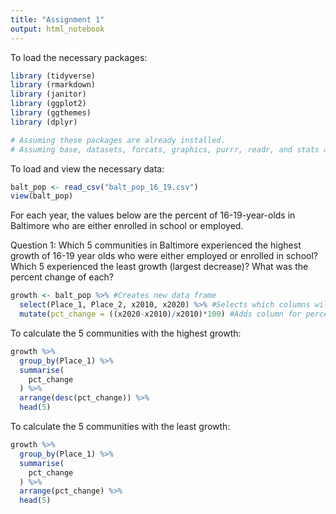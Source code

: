 ```yaml
---
title: "Assignment 1"
output: html_notebook
---
```


To load the necessary packages:

```r

library (tidyverse)
library (rmarkdown)
library (janitor)
library (ggplot2)
library (ggthemes)
library (dplyr)

# Assuming these packages are already installed.
# Assuming base, datasets, forcats, graphics, purrr, readr, and stats are already installed and loaded.

```

To load and view the necessary data:

```r

balt_pop <- read_csv("balt_pop_16_19.csv")
view(balt_pop)

```

For each year, the values below are the percent of 16-19-year-olds in Baltimore who are either enrolled in school or employed.

Question 1:
Which 5 communities in Baltimore experienced the highest growth of 16-19 year olds who were either employed or enrolled in school? Which 5 experienced the least growth (largest decrease)? What was the percent change of each?

```r

growth <- balt_pop %>% #Creates new data frame
  select(Place_1, Place_2, x2010, x2020) %>% #Selects which columns will be in the new data frame
  mutate(pct_change = ((x2020-x2010)/x2010)*100) #Adds column for percent change and calculates percent change

```

To calculate the 5 communities with the highest growth:
```r
growth %>%
  group_by(Place_1) %>%
  summarise(
    pct_change
  ) %>% 
  arrange(desc(pct_change)) %>%
  head(5)
```
To calculate the 5 communities with the least growth:
```r
growth %>%
  group_by(Place_1) %>%
  summarise(
    pct_change
  ) %>% 
  arrange(pct_change) %>%
  head(5)
```



